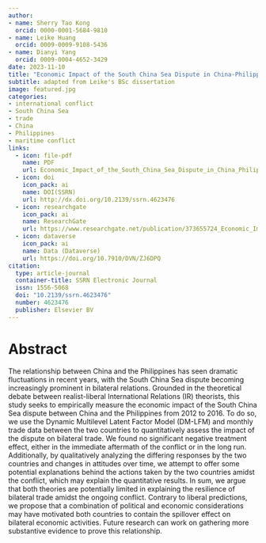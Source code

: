 ```yaml
---
author: 
- name: Sherry Tao Kong
  orcid: 0000-0001-5684-9810
- name: Leike Huang
  orcid: 0009-0009-9108-5436
- name: Dianyi Yang
  orcid: 0009-0004-4652-3429
date: 2023-11-10
title: "Economic Impact of the South China Sea Dispute in China-Philippines Relations from 2012 to 2016: A DM-LFM analysis"
subtitle: adapted from Leike's BSc dissertation
image: featured.jpg
categories:
- international conflict
- South China Sea
- trade
- China
- Philippines
- maritime conflict
links:
  - icon: file-pdf
    name: PDF
    url: Economic_Impact_of_the_South_China_Sea_Dispute_in_China_Philippines_Relations_from_2012_to_2016.pdf
  - icon: doi
    icon_pack: ai
    name: DOI(SSRN)
    url: http://dx.doi.org/10.2139/ssrn.4623476
  - icon: researchgate
    icon_pack: ai
    name: ResearchGate
    url: https://www.researchgate.net/publication/373655724_Economic_Impact_of_the_South_China_Sea_Dispute_in_China-Philippines_Relations_from_2012_to_2016_A_DM-LFM_Analysis
  - icon: dataverse
    icon_pack: ai
    name: Data (Dataverse)
    url: https://doi.org/10.7910/DVN/ZJ6DPQ
citation:
  type: article-journal
  container-title: SSRN Electronic Journal
  issn: 1556-5068
  doi: "10.2139/ssrn.4623476"
  number: 4623476
  publisher: Elsevier BV
---
```


# Abstract

The relationship between China and the Philippines has seen dramatic fluctuations in recent years, with the South China Sea dispute becoming increasingly prominent in bilateral relations. Grounded in the theoretical debate between realist-liberal International Relations (IR) theorists, this study seeks to empirically measure the economic impact of the South China Sea dispute between China and the Philippines from 2012 to 2016. To do so, we use the Dynamic Multilevel Latent Factor Model (DM-LFM) and monthly trade data between the two countries to quantitatively assess the impact of the dispute on bilateral trade. We found no significant negative treatment effect, either in the immediate aftermath of the conflict or in the long run. Additionally, by qualitatively analyzing the differing responses by the two countries and changes in attitudes over time, we attempt to offer some potential explanations behind the actions taken by the two countries amidst the conflict, which may explain the quantitative results. In sum, we argue that both theories are potentially limited in explaining the resilience of bilateral trade amidst the ongoing conflict. Contrary to liberal predictions, we propose that a combination of political and economic considerations may have motivated both countries to contain the spillover effect on bilateral economic activities. Future research can work on gathering more substantive evidence to prove this relationship.